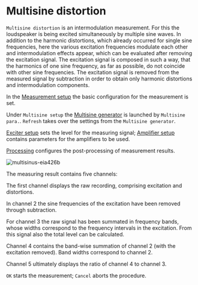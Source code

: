 # Multisine distortion

``Multisine distortion`` is an intermodulation measurement. For this the loudspeaker is being excited simultaneously by multiple sine waves. In addition to the harmonic distortions, which already occurred for single sine frequencies, here the various excitation frequencies modulate each other and intermodulation effects appear, which can be evaluated after removing the excitation signal. The excitation signal is composed in such a way, that the harmonics of one sine frequency, as far as possible, do not coincide with other sine frequencies. The excitation signal is removed from the measured signal by subtraction in order to obtain only harmonic distortions and intermodulation components.

In the [Measurement setup](/en/help/adda/measurement-setup) the basic configuration for the measurement is set.

Under ``Multisine setup`` the [Multisine generator](/en/help/edit/multisine-generator) is launched by ``Multisine para.``. ``Refresh`` takes over the settings from the ``Multisine generator``.

[Exciter setup](/en/help/adda/exciter-setup) sets the level for the measuring signal; [Amplifier setup](/en/help/adda/amplifier-setup) contains parameters for the amplifiers to be used.

[Processing](/en/help/adda/processing) configures the post-processing of measurement results.

![multisinus-eia426b](/multisinus-eia426b.png)

The measuring result contains five channels:

The first channel displays the raw recording, comprising excitation and distortions.

In channel 2 the sine frequencies of the excitation have been removed through subtraction.

For channel 3 the raw signal has been summated in frequency bands, whose widths correspond to the frequency intervals in the excitation. From this signal also the total level can be calculated.

Channel 4 contains the band-wise summation of channel 2 (with the excitation removed). Band widths correspond to channel 2.

Channel 5 ultimately displays the ratio of channel 4 to channel 3.

``OK`` starts the measurement; ``Cancel`` aborts the procedure.